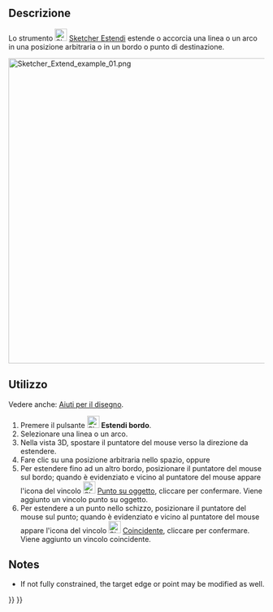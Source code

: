 <languages/>

{{Docnav/it
|[[Sketcher_Split/it|Dividi]]
|[[Sketcher_External/it|Geometria esterna]]
|[[Sketcher_Workbench/it|Sketcher]]
|IconL=Sketcher_Split.svg
|IconR=Sketcher_External.svg
|IconC=Workbench_Sketcher.svg
}}

{{GuiCommand/it
|Name=Sketcher Extend
|Name/it=Estendi
|MenuLocation=Schizzo → Strumenti Sketcher → Estendi bordo
|Workbenches=[[Sketcher Workbench/it|Sketcher]]
|Shortcut={{KEY|G}} {{KEY|Q}}
|Version=0.17
|SeeAlso=[[Sketcher_Trimming/it|Rifila]]
}}

<span id="Description"></span>
==Descrizione==

Lo strumento [[Image:Sketcher_Extend.svg|24px]] [[Sketcher_Extend/it|Sketcher Estendi]] estende o accorcia una linea o un arco in una posizione arbitraria o in un bordo o punto di destinazione.

[[File:Sketcher Extend example 01.png|none|600px]]
{{Caption|Mostrati a sinistra (1), i due elementi dello schizzo prima dell'operazione; al centro (2), la linea viene estesa fino all'arco; a destra (3), il risultato finale.}}

<span id="Usage"></span>
==Utilizzo==

Vedere anche: [[Sketcher_Workbench/it#Drawing_aids|Aiuti per il disegno]].

<div class="mw-translate-fuzzy">
# Premere il pulsante [[File:Sketcher Extend.svg|24px]] '''Estendi bordo'''.
# Selezionare una linea o un arco.
# Nella vista 3D, spostare il puntatore del mouse verso la direzione da estendere.
# Fare clic su una posizione arbitraria nello spazio, oppure
# Per estendere fino ad un altro bordo, posizionare il puntatore del mouse sul bordo; quando è evidenziato e vicino al puntatore del mouse appare l'icona del vincolo [[File:Sketcher ConstrainPointOnObject.png|24px]] [[Sketcher ConstrainPointOnObject/it|Punto su oggetto]], cliccare per confermare. Viene aggiunto un vincolo punto su oggetto.
# Per estendere a un punto nello schizzo, posizionare il puntatore del mouse sul punto; quando è evidenziato e vicino al puntatore del mouse appare l'icona del vincolo [[File:Sketcher ConstrainCoincident.png|24px]] [[Sketcher ConstrainCoincident/it|Coincidente]], cliccare per confermare. Viene aggiunto un vincolo coincidente.
</div>

==Notes==

* If not fully constrained, the target edge or point may be modified as well.


{{Docnav/it
|[[Sketcher_Split/it|Dividi]]
|[[Sketcher_External/it|Geometria esterna]]
|[[Sketcher_Workbench/it|Sketcher]]
|IconL=Sketcher_Split.svg
|IconR=Sketcher_External.svg
|IconC=Workbench_Sketcher.svg
}}

{{Sketcher_Tools_navi{{#translation:}}}}
{{Userdocnavi{{#translation:}}}}